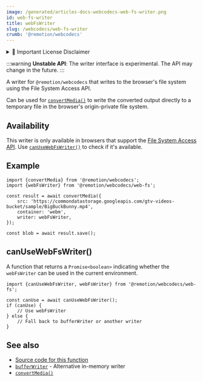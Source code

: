```yaml
---
image: /generated/articles-docs-webcodecs-web-fs-writer.png
id: web-fs-writer
title: webFsWriter
slug: /webcodecs/web-fs-writer
crumb: '@remotion/webcodecs'
---
```



<details>
	<summary>💼 Important License Disclaimer</summary>
	<LicenseDisclaimer />
</details>

:::warning
**Unstable API**: The writer interface is experimental. The API may change in the future.
:::

A writer for `@remotion/webcodecs` that writes to the browser's file system using the File System Access API.

Can be used for [`convertMedia()`](/docs/webcodecs/convert-media) to write the converted output directly to a temporary file in the browser's origin-private file system.

## Availability

This writer is only available in browsers that support the [File System Access API](https://developer.mozilla.org/en-US/docs/Web/API/File_System_Access_API). Use [`canUseWebFsWriter()`](#canusewebfswriter) to check if it's available.

## Example

```tsx twoslash title="Using webFsWriter"
import {convertMedia} from '@remotion/webcodecs';
import {webFsWriter} from '@remotion/webcodecs/web-fs';

const result = await convertMedia({
	src: 'https://commondatastorage.googleapis.com/gtv-videos-bucket/sample/BigBuckBunny.mp4',
	container: 'webm',
	writer: webFsWriter,
});

const blob = await result.save();
```

## canUseWebFsWriter()

A function that returns a `Promise<boolean>` indicating whether the `webFsWriter` can be used in the current environment.

```tsx twoslash title="Checking availability"
import {canUseWebFsWriter, webFsWriter} from '@remotion/webcodecs/web-fs';

const canUse = await canUseWebFsWriter();
if (canUse) {
	// Use webFsWriter
} else {
	// Fall back to bufferWriter or another writer
}
```

## See also

- [Source code for this function](https://github.com/remotion-dev/remotion/blob/main/packages/webcodecs/src/writers/web-fs.ts)
- [`bufferWriter`](/docs/webcodecs/buffer-writer) - Alternative in-memory writer
- [`convertMedia()`](/docs/webcodecs/convert-media)
